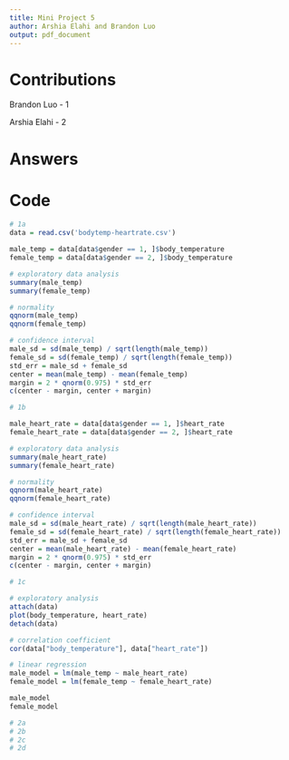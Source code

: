 ```yaml
---
title: Mini Project 5
author: Arshia Elahi and Brandon Luo
output: pdf_document
---
```


# Contributions

Brandon Luo - 1

Arshia Elahi - 2

# Answers

```{=latex}
\begin{enumerate}
\item
    \begin{enumerate}
        \item
        Since the 95\% confidence interval contains 0, we accept the null hypothesis (males and females do not differ in body temperature). There does not appear to be a significant difference between male and female body temperatures.
        \item
        Since the 95\% confidence interval contains 0, we accept the null hypothesis (males and females do not differ in heart rate). There does not appear to be a significant difference between male and female heart rates.
        \item
        Since the correlation coefficient is 0.2536564, there is a weak positive linear relationship between body temperature and heart rate.

        This relationship does not seem to depend on gender since the intercepts and slopes of the models predicted by linear regression are approximately the same.
    \end{enumerate}
\item
    \begin{enumerate}
        \item
        \item
        \item
        \item
    \end{enumerate}
\end{enumerate}
```

# Code 
```r
# 1a
data = read.csv('bodytemp-heartrate.csv')

male_temp = data[data$gender == 1, ]$body_temperature
female_temp = data[data$gender == 2, ]$body_temperature

# exploratory data analysis
summary(male_temp)
summary(female_temp)

# normality
qqnorm(male_temp)
qqnorm(female_temp)

# confidence interval
male_sd = sd(male_temp) / sqrt(length(male_temp))
female_sd = sd(female_temp) / sqrt(length(female_temp))
std_err = male_sd + female_sd
center = mean(male_temp) - mean(female_temp)
margin = 2 * qnorm(0.975) * std_err
c(center - margin, center + margin)

# 1b

male_heart_rate = data[data$gender == 1, ]$heart_rate
female_heart_rate = data[data$gender == 2, ]$heart_rate

# exploratory data analysis
summary(male_heart_rate)
summary(female_heart_rate)

# normality
qqnorm(male_heart_rate)
qqnorm(female_heart_rate)

# confidence interval
male_sd = sd(male_heart_rate) / sqrt(length(male_heart_rate))
female_sd = sd(female_heart_rate) / sqrt(length(female_heart_rate))
std_err = male_sd + female_sd
center = mean(male_heart_rate) - mean(female_heart_rate)
margin = 2 * qnorm(0.975) * std_err
c(center - margin, center + margin)

# 1c

# exploratory analysis
attach(data)
plot(body_temperature, heart_rate)
detach(data)

# correlation coefficient
cor(data["body_temperature"], data["heart_rate"])

# linear regression
male_model = lm(male_temp ~ male_heart_rate)
female_model = lm(female_temp ~ female_heart_rate)

male_model
female_model

# 2a
# 2b
# 2c
# 2d
```
